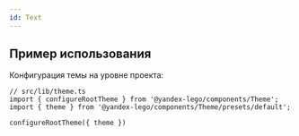 ```yaml
---
id: Text
---
```


## Пример использования

Конфигурация темы на уровне проекта:

```tsx
// src/lib/theme.ts
import { configureRootTheme } from '@yandex-lego/components/Theme';
import { theme } from '@yandex-lego/components/Theme/presets/default';

configureRootTheme({ theme })
```
